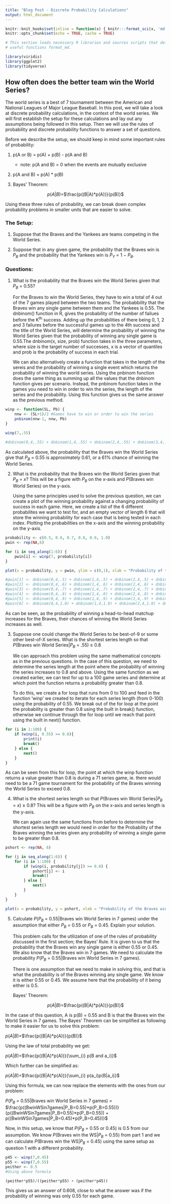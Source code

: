 ```yaml
---
title: "Blog Post - Discrete Probability Calculations"
output: html_document
---
```


```r

knitr::knit_hooks$set(inline = function(x) { knitr:::format_sci(x, 'md')})
knitr::opts_chunk$set(echo = TRUE, cache = TRUE)

# This section loads necessary R libraries and sources scripts that define 
# useful functions format_md.

library(viridis)
library(ggplot2)
library(tidyverse)

```

## How often does the better team win the World Series?

The world series is a best of 7 tournament between the American and National Leagues of Major League Baseball. In this post, we will take a look at discrete probability calculations, in the context of the world series. We will first establish the setup for these calculations and lay out any assumptions being followed in this setup. Then we will use the rules of probability and discrete probability functions to answer a set of questions. 

Before we describe the setup, we should keep in mind some important rules of probability:

1. p(A or B) = p(A) + p(B) - p(A and B)
    + note: p(A and B) = 0 when the events are mutually exclusive

2. p(A and B) = p(A) * p(B)

3. Bayes' Theorem: 

<center>

$p(A|B) =$$\frac{p((B|A)*p(A))}{p(B)}$

</center>

Using these three rules of probability, we can break down complex probability problems in smaller units that are easier to solve. 

### The Setup:

1.  Suppose that the Braves and the Yankees are teams competing in the
    World Series.
    
2.  Suppose that in any given game, the probability that the Braves win
    is *P*<sub>*B*</sub> and the probability that the Yankees win is
    *P*<sub>*Y*</sub> = 1 − *P*<sub>*B*</sub>.
    
    
### Questions:

1.  What is the probability that the Braves win the World Series given
    that *P*<sub>*B*</sub> = 0.55?
    
    For the Braves to win the World Series, they have to win a total of 4 out of the 7 games played between the two teams. The probabbility that the Braves win any single game between them and the Yankees is 0.55. The dnbinom() function in R, gives the probability of the number of failues before the K^th^ success. Adding up the probabilities of there being 0, 1, 2 and 3 failures before the successful games up to the 4th success and the title of the World Series, will determine the probability of winning the World Series given that the probability of winning any single game is 0.55.The dnbinom(x, size, prob) function takes in the three parameters, where size is the target number of successes, x is a vector of quantiles and prob is the probability of success in each trial. 
    
    We can also alternatively create a function that takes in the length of the sereis and the probability of winning a single event which returns the probability of winning the world series. Using the pnbinom function does the same thing as summing up all the values that the dnbinom function gives per scenario. Instead, the pnbinom function takes in the games you need to win in order to win the series, the length of the series and the probability. Using this function gives us the same answer as the previous method. 

```r

winp <- function(SL, Pb) {
    nnw <- (SL+1)/2 #Games have to win or order to win the series
    pnbinom(nnw-1, nnw, Pb) 
}

winp(7,.55)

#dnbinom(0,4,.55) + dnbinom(1,4,.55) + dnbinom(2,4,.55) + dnbinom(3,4,.55)
```
    
As calculated above, the probability that the Braves win the World Series give that *P*<sub>*B*</sub> = 0.55 is approximately 0.61, or a 61% chance of winning the World Series. 
    
2.  What is the probability that the Braves win the World Series given
    that *P*<sub>*B*</sub> = *x*? This will be a figure with
    *P*<sub>*B*</sub> on the x-axis and *P*(Braves win World Series) on
    the y-axis.
    
    Using the same principles used to solve the previous question, we can create a plot of the winning probability against a changing probability of success in each game. Here, we create a list of the 6  different probabilites we want to test for, and an empty vector of length 6 that will store the winning probability for each case that is being tested in each index. Plotting the probabilities on the x-axis and the winning probability on the y-axis. 

```r

probability <- c(0.5, 0.6, 0.7, 0.8, 0.9, 1.0)
pwin <- rep(NA,6)

for (i in seq_along(1:6)) {
    pwin[i] <- winp(7, probability[i])
}

plot(x = probability, y = pwin, ylim = c(0,1), xlab = "Probability of the Braves winning a head-to-head matchup", ylab = "Pr(Win World Series)", type = "o", pch = 16)

#pwin[1] <- dnbinom(0,4,.5) + dnbinom(1,4,.5) + dnbinom(2,4,.5) + dnbinom(3,4,.5)
#pwin[2] <- dnbinom(0,4,.6) + dnbinom(1,4,.6) + dnbinom(2,4,.6) + dnbinom(3,4,.6)
#pwin[3] <- dnbinom(0,4,.7) + dnbinom(1,4,.7) + dnbinom(2,4,.7) + dnbinom(3,4,.7)
#pwin[4] <- dnbinom(0,4,.8) + dnbinom(1,4,.8) + dnbinom(2,4,.8) + dnbinom(3,4,.8)
#pwin[5] <- dnbinom(0,4,.9) + dnbinom(1,4,.9) + dnbinom(2,4,.9) + dnbinom(3,4,.9)
#pwin[6] <- dnbinom(0,4,1.0) + dnbinom(1,4,1.0) + dnbinom(2,4,1.0) + dnbinom(3,4,1.0)

```
    
As can be seen, as the probability of winning a head-to-head matchup increases for the Braves, their chances of winning the World Series increases as well. 
    
3.  Suppose one could change the World Series to be best-of-9 or some
    other best-of-X series. What is the shortest series length so that
    *P*(Braves win World Series\|*P*<sub>*B*</sub> = .55) ≥ 0.8
    
    We can approach this problem using the same mathematical concepts as in the previous questions. In the case of this question, we need to determine the series length at the point where the probability of winning the series increases to 0.8 and above. Using the same function as we created earlier, we can test for up to a 100 game series and determine at which point the function returns a probability greater than 0.8. 
    
    To do this, we create a for loop that runs from 0 to 100 and feed in the function 'winp' we created to iterate for each series length (from 0-100) using the probability of 0.55. We break out of the for loop at the point the probability is greater than 0.8 using the built in break() function, otherwise we continue through the for loop until we reach that point using the built in next() function. 
    
```r
for (i in 1:100) {
    if (winp(i, 0.55) >= 0.8){
        print(i)
        break()
    } else {
        next()
    }
}
```
    
As can be seen from this for loop, the point at which the winp function returns a value greater than 0.8 is during a 71 series game, ie. there would need to be a 71 game tournament for the probability of the Braves winning the World Series to exceed 0.8.
    
4.  What is the shortest series length so that
    *P*(Braves win World Series\|*P*<sub>*B*</sub> = *x*) ≥ 0.8? This
    will be a figure with *P*<sub>*B*</sub> on the x-axis
    and series length is the y-axis.
    
    We can again use the same functions from before to determine the shortest series length we would need in order for the Probability of the Braves winning the series given any probability of winning a single game to be greater than 0.8. 
    
```r
pshort <- rep(NA, 6)

for (j in seq_along(1:6)) {
    for (i in 1:100) {
        if (winp(i, probability[j]) >= 0.8) {
            pshort[j] <- i
            break()
        } else {
            next()
        }
    }
}

plot(x = probability, y = pshort, xlab = "Probability of the Braves winning a head-to-head matchup", ylab = "Series Length", type = "o", pch = 16)

```
    
5.  Calculate
    *P*(*P*<sub>*B*</sub> = 0.55\|Braves win World Series in 7 games)
    under the assumption that either *P*<sub>*B*</sub> = 0.55 or
    *P*<sub>*B*</sub> = 0.45. Explain your solution.
    
    This problem calls for the utilization of one of the rules of probability discussed in the first section; the Bayes' Rule. It is given to us that the probability that the Braves win any single game is either 0.55 or 0.45. We also know that the Braves win in 7 games. We need to calculate the probability  *P*(*P*<sub>*B*</sub> = 0.55\|Braves win World Series in 7 games). 
    
    There is one assumption that we need to make in solving this, and that is what the probability is of the Braves winning any single game. We know it is either 0.55 or 0.45. We assume here that the probability of it being either is 0.5. 
    
    Bayes' Theorem: 

<center>

$p(A|B) =$$\frac{p((B|A)*p(A))}{p(B)}$

</center>

In the case of this question, A is p(B) = 0.55 and B is that the Braves win the World Series in 7 games. The Bayes' Theorem can be simplified as following to make it easier for us to solve this problem:
    
$p(A|B) =$$\frac{p((B|A)*p(A))}{p(B)}$  

Using the law of total probability we get:
    
    
$p(A|B) =$$\frac{p((B|A)*p(A))}{\sum_{i} p(B and a_i)}$  

Which further can be simplified as:
    
$p(A|B) =$$\frac{p((B|A)*p(A))}{\sum_{i} p(a_i)p(B|a_i)}$  

Using this formula, we can now replace the elements with the ones from our problem:
    
*P*(*P*<sub>*B*</sub> = 0.55\|Braves win World Series in 7 games) = $\frac{p((BwinWSin7games|P_B=0.55)*p(P_B=0.55))}{p((BwinWSin7games|P_B=0.55)*p(P_B=0.55)) + p((BwinWSin7games|P_B=0.45)*p(P_B=0.45))}$  

Now, in this setup, we know that *P*(*P*<sub>*B*</sub> = 0.55 or 0.45) is 0.5 from our assumption. We know *P*(Braves win the WS|*P*<sub>*B*</sub> = 0.55) from part 1 and we can calculate *P*(Braves win the WS|*P*<sub>*B*</sub> = 0.45) using the same setup as question 1 with a different probability. 
```r
p45 <- winp(7,0.45)
p55 <- winp(7,0.55)
peither <- 0.5
#Using above formula

(peither*p55)/((peither*p55) + (peither*p45))

```

This gives us an answer of 0.608, close to what the answer was if the probability of winning was only 0.55 for each game. 

